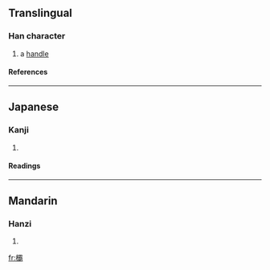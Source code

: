 ==Translingual==
===Han character===
{{Han char|rn=75|rad=木|as=21|sn=25|four=|canj=木一月月 (DMBB), X木一月月 (XDMBB)}}
# a [[handle]]
====References====
{{Han ref|kx=0564.170|dkj=15971|dj=0953.210|hdz=21326.060|uh=6B1B|ud=27419}}

----
==Japanese==
===Kanji===
{{ja-kanji|grade=|rs=木21}}
# {{defn|Japanese}} 
====Readings====
{{ja-readings|on=[[は]] (ha), [[へ]] (he)|kun=[[つか]] (tsuka)}}

----
==Mandarin==
===Hanzi===
{{cmn-hanzi|pin=[[bà]] ([[ba4]])|wg=pa<sup>4</sup>}}
# {{defn|Mandarin}}

[[fr:欛]]